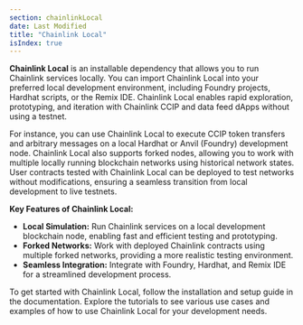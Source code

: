 ```yaml
---
section: chainlinkLocal
date: Last Modified
title: "Chainlink Local"
isIndex: true
---
```


**Chainlink Local** is an installable dependency that allows you to run Chainlink services locally. You can import Chainlink Local into your preferred local development environment,
including Foundry projects, Hardhat scripts, or the Remix IDE. Chainlink Local enables rapid exploration, prototyping, and iteration with Chainlink CCIP and data feed dApps
without using a testnet.

For instance, you can use Chainlink Local to execute CCIP token transfers and arbitrary messages on a local Hardhat or Anvil (Foundry) development node. Chainlink Local also supports forked nodes,
allowing you to work with multiple locally running blockchain networks using historical network states. User contracts tested with Chainlink Local can be deployed to test networks without modifications,
ensuring a seamless transition from local development to live testnets.

**Key Features of Chainlink Local:**

- **Local Simulation:** Run Chainlink services on a local development blockchain node, enabling fast and efficient testing and prototyping.
- **Forked Networks:** Work with deployed Chainlink contracts using multiple forked networks, providing a more realistic testing environment.
- **Seamless Integration:** Integrate with Foundry, Hardhat, and Remix IDE for a streamlined development process.

To get started with Chainlink Local, follow the installation and setup guide in the documentation. Explore the tutorials to see various use cases and examples
of how to use Chainlink Local for your development needs.
